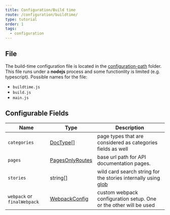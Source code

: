```yaml
---
title: Configuration/Build time
route: /configuration/buildtime/
type: tutorial
order: 1
tags:
  - configuration
---
```


## File
The build-time configuration file is located in the [configuration-path](/configuration/overview/#configuration-path) folder.
This file runs under a **nodejs** process and some functionlity is limited (e.g. typescript).
Possible names for the file:
- `buildtime.js`
- `build.js`
- `main.js`

## Configurable Fields

| Name           | Type                                | Description                                                                                                                                    |
| -------------- | ----------------------------------- | ---------------------------------------------------------------------------------------------------------------------------------------------- |
| `categories`   | [DocType[]](/tutorial/structure/configuration#doctype)            | page types that are considered as categories fields as well                                                                                     |
| `pages`        | [PagesOnlyRoutes](/tutorial/structure/configuration#pagesonlyroutes) | base url path for API documentation pages.|
| `stories`      | string[]                           | wild card search string for the stories internally using [glob](https://www.npmjs.com/package/glob)|
| `webpack` or `finalWebpack`     | [WebpackConfig](/tutorial/structure/configuration#webpackconfig)     | custom webpack configuration setup. One or the other will be used                                                                             |


